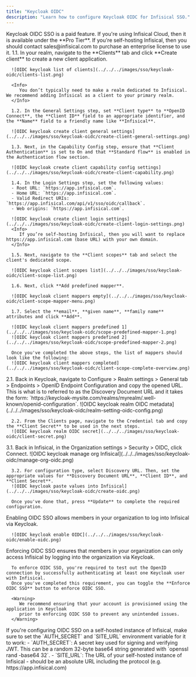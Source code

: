 ```yaml
---
title: "Keycloak OIDC"
description: "Learn how to configure Keycloak OIDC for Infisical SSO."
---
```


<Info>
  Keycloak OIDC SSO is a paid feature. If you're using Infisical Cloud, then it
  is available under the **Pro Tier**. If you're self-hosting Infisical, then
  you should contact sales@infisical.com to purchase an enterprise license to
  use it.
</Info>

<Steps>
   <Step title="Create an OIDC client application in Keycloak">
      1.1. In your realm, navigate to the **Clients** tab and click **Create client** to create a new client application.
      
      ![OIDC keycloak list of clients](../../../images/sso/keycloak-oidc/clients-list.png)
      
      <Info>
         You don’t typically need to make a realm dedicated to Infisical. We recommend adding Infisical as a client to your primary realm.
      </Info>
      
      1.2. In the General Settings step, set **Client type** to **OpenID Connect**, the **Client ID** field to an appropriate identifier, and the **Name** field to a friendly name like **Infisical**.
      
      ![OIDC keycloak create client general settings](../../../images/sso/keycloak-oidc/create-client-general-settings.png)
      
      1.3. Next, in the Capability Config step, ensure that **Client Authentication** is set to On and that **Standard flow** is enabled in the Authentication flow section.
      
      ![OIDC keycloak create client capability config settings](../../../images/sso/keycloak-oidc/create-client-capability.png)
      
      1.4. In the Login Settings step, set the following values:
      - Root URL: `https://app.infisical.com`.
      - Home URL: `https://app.infisical.com`.
      - Valid Redirect URIs: `https://app.infisical.com/api/v1/sso/oidc/callback`.
      - Web origins: `https://app.infisical.com`.

      ![OIDC keycloak create client login settings](../../../images/sso/keycloak-oidc/create-client-login-settings.png)
      <Info>
         If you’re self-hosting Infisical, then you will want to replace https://app.infisical.com (base URL) with your own domain.
      </Info>

      1.5. Next, navigate to the **Client scopes** tab and select the client's dedicated scope.

      ![OIDC keycloak client scopes list](../../../images/sso/keycloak-oidc/client-scope-list.png)

      1.6. Next, click **Add predefined mapper**.

      ![OIDC keycloak client mappers empty](../../../images/sso/keycloak-oidc/client-scope-mapper-menu.png)

      1.7. Select the **email**, **given name**, **family name** attributes and click **Add**.

      ![OIDC keycloak client mappers predefined 1](../../../images/sso/keycloak-oidc/scope-predefined-mapper-1.png)
      ![OIDC keycloak client mappers predefined 2](../../../images/sso/keycloak-oidc/scope-predefined-mapper-2.png)

      Once you've completed the above steps, the list of mappers should look like the following:
      ![OIDC keycloak client mappers completed](../../../images/sso/keycloak-oidc/client-scope-complete-overview.png)

   </Step>
   <Step title="Retrieve Identity Provider (IdP) Information from Keycloak">
      2.1. Back in Keycloak, navigate to Configure > Realm settings > General tab > Endpoints > OpenID Endpoint Configuration and copy the opened URL. This is what is to referred to as the Discovery Document URL and it takes the form: `https://keycloak-mysite.com/realms/myrealm/.well-known/openid-configuration`.
      ![OIDC keycloak realm OIDC metadata](../../../images/sso/keycloak-oidc/realm-setting-oidc-config.png)

      2.2. From the Clients page, navigate to the Credential tab and copy the **Client Secret** to be used in the next steps.
      ![OIDC keycloak realm OIDC secret](../../../images/sso/keycloak-oidc/client-secret.png)

   </Step>
   <Step title="Finish configuring OIDC in Infisical">
      3.1. Back in Infisical, in the Organization settings > Security > OIDC, click Connect.
      ![OIDC keycloak manage org Infisical](../../../images/sso/keycloak-oidc/manage-org-oidc.png)

      3.2. For configuration type, select Discovery URL. Then, set the appropriate values for **Discovery Document URL**, **Client ID**, and **Client Secret**.
      ![OIDC keycloak paste values into Infisical](../../../images/sso/keycloak-oidc/create-oidc.png)

      Once you've done that, press **Update** to complete the required configuration.

   </Step>
   <Step title="Enable OIDC SSO in Infisical">
      Enabling OIDC SSO allows members in your organization to log into Infisical via Keycloak.

      ![OIDC keycloak enable OIDC](../../../images/sso/keycloak-oidc/enable-oidc.png)

   </Step>
   <Step title="Enforce OIDC SSO in Infisical">
      Enforcing OIDC SSO ensures that members in your organization can only access Infisical
      by logging into the organization via Keycloak.

      To enforce OIDC SSO, you're required to test out the OpenID connection by successfully authenticating at least one Keycloak user with Infisical.
      Once you've completed this requirement, you can toggle the **Enforce OIDC SSO** button to enforce OIDC SSO.

      <Warning>
         We recommend ensuring that your account is provisioned using the application in Keycloak
         prior to enforcing OIDC SSO to prevent any unintended issues.
      </Warning>

   </Step>
</Steps>

<Note>
  If you're configuring OIDC SSO on a self-hosted instance of Infisical, make
  sure to set the `AUTH_SECRET` and `SITE_URL` environment variable for it to
  work: - `AUTH_SECRET`: A secret key used for signing and verifying JWT. This
  can be a random 32-byte base64 string generated with `openssl rand -base64
  32`. - `SITE_URL`: The URL of your self-hosted instance of Infisical - should
  be an absolute URL including the protocol (e.g. https://app.infisical.com)
</Note>
